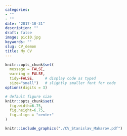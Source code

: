 ```yaml
---
categories:
- ""
- ""
date: "2017-10-31"
description: ""
draft: false
image: pic10.jpg
keywords: ""
slug: CV_demon
title: My CV
---
```


```r

knitr::opts_chunk$set(
  message = FALSE, 
  warning = FALSE, 
  tidy=FALSE,     # display code as typed
  size="small")   # slightly smaller font for code
options(digits = 3)

# default figure size
knitr::opts_chunk$set(
  fig.width=6.75, 
  fig.height=6.75,
  fig.align = "center"
)
```

```r
knitr::include_graphics("./CV_Stanislav_Makarov.pdf")
```